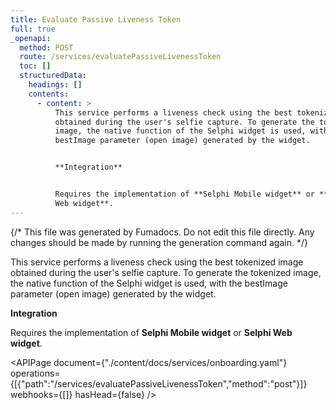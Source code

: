 ```yaml
---
title: Evaluate Passive Liveness Token
full: true
_openapi:
  method: POST
  route: /services/evaluatePassiveLivenessToken
  toc: []
  structuredData:
    headings: []
    contents:
      - content: >
          This service performs a liveness check using the best tokenized image
          obtained during the user's selfie capture. To generate the tokenized
          image, the native function of the Selphi widget is used, with the
          bestImage parameter (open image) generated by the widget.


          **Integration**


          Requires the implementation of **Selphi Mobile widget** or **Selphi
          Web widget**.
---
```


{/* This file was generated by Fumadocs. Do not edit this file directly. Any changes should be made by running the generation command again. */}

This service performs a liveness check using the best tokenized image obtained during the user's selfie capture. To generate the tokenized image, the native function of the Selphi widget is used, with the bestImage parameter (open image) generated by the widget.

**Integration**

Requires the implementation of **Selphi Mobile widget** or **Selphi Web widget**.


<APIPage document={"./content/docs/services/onboarding.yaml"} operations={[{"path":"/services/evaluatePassiveLivenessToken","method":"post"}]} webhooks={[]} hasHead={false} />